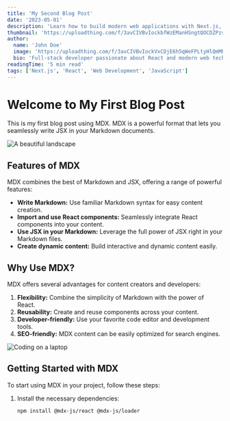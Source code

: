 ```yaml
---
title: 'My Second Blog Post'
date: '2023-05-01'
description: 'Learn how to build modern web applications with Next.js, from setup to deployment.'
thumbnail: 'https://uploadthing.com/f/3avCIVBvIockbfWzEManHSngtQOCDZPzsbh0xRdlp15Lk7jN'
author:
  name: 'John Doe'
  image: 'https://uploadthing.com/f/3avCIVBvIockVxCDjE6h5qWeFPLtyHlQmMRx1ZjakGbcsK32'
  bio: 'Full-stack developer passionate about React and modern web technologies.'
readingTime: '5 min read'
tags: ['Next.js', 'React', 'Web Development', 'JavaScript']
---
```


# Welcome to My First Blog Post

This is my first blog post using MDX. MDX is a powerful format that lets you seamlessly write JSX in your Markdown documents.

![A beautiful landscape](https://uploadthing.com/f/3avCIVBvIockbfWzEManHSngtQOCDZPzsbh0xRdlp15Lk7jN)

## Features of MDX

MDX combines the best of Markdown and JSX, offering a range of powerful features:

- **Write Markdown:** Use familiar Markdown syntax for easy content creation.
- **Import and use React components:** Seamlessly integrate React components into your content.
- **Use JSX in your Markdown:** Leverage the full power of JSX right in your Markdown files.
- **Create dynamic content:** Build interactive and dynamic content easily.

## Why Use MDX?

MDX offers several advantages for content creators and developers:

1. **Flexibility:** Combine the simplicity of Markdown with the power of React.
2. **Reusability:** Create and reuse components across your content.
3. **Developer-friendly:** Use your favorite code editor and development tools.
4. **SEO-friendly:** MDX content can be easily optimized for search engines.

![Coding on a laptop](https://uploadthing.com/f/3avCIVBvIockbfWzEManHSngtQOCDZPzsbh0xRdlp15Lk7jN)

## Getting Started with MDX

To start using MDX in your project, follow these steps:

1. Install the necessary dependencies:
   ```bash
   npm install @mdx-js/react @mdx-js/loader


